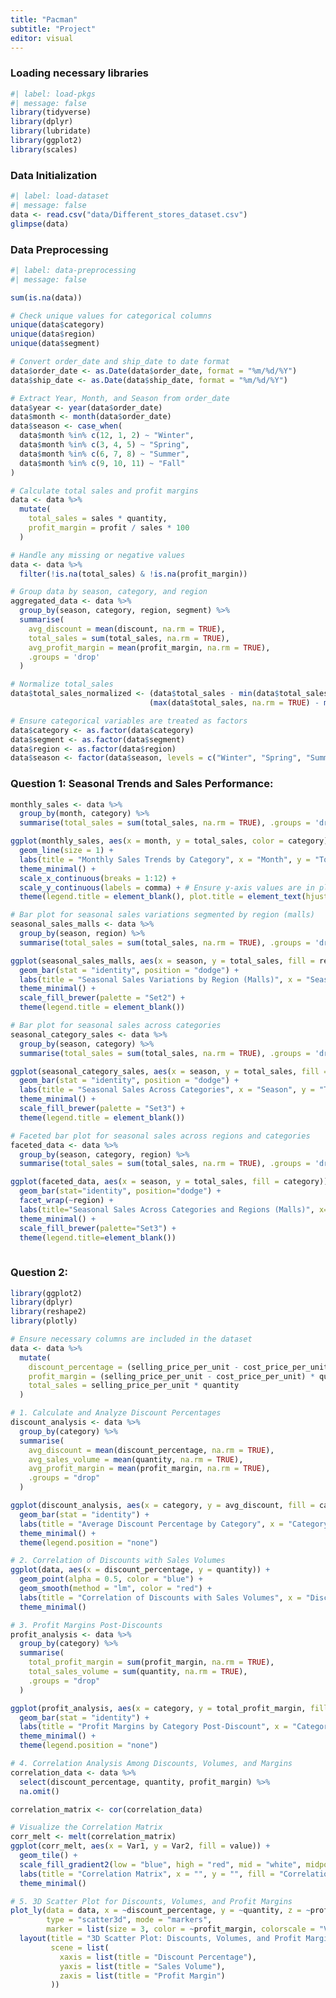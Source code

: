 ```yaml
---
title: "Pacman"
subtitle: "Project"
editor: visual
---
```


### Loading necessary libraries

```r
#| label: load-pkgs
#| message: false
library(tidyverse)
library(dplyr)
library(lubridate)
library(ggplot2)
library(scales)

```

### Data Initialization

```r
#| label: load-dataset
#| message: false
data <- read.csv("data/Different_stores_dataset.csv")
glimpse(data)

```

### Data Preprocessing

```r
#| label: data-preprocessing
#| message: false

sum(is.na(data))

# Check unique values for categorical columns
unique(data$category)
unique(data$region)
unique(data$segment)

# Convert order_date and ship_date to date format
data$order_date <- as.Date(data$order_date, format = "%m/%d/%Y")
data$ship_date <- as.Date(data$ship_date, format = "%m/%d/%Y")

# Extract Year, Month, and Season from order_date
data$year <- year(data$order_date)
data$month <- month(data$order_date)
data$season <- case_when(
  data$month %in% c(12, 1, 2) ~ "Winter",
  data$month %in% c(3, 4, 5) ~ "Spring",
  data$month %in% c(6, 7, 8) ~ "Summer",
  data$month %in% c(9, 10, 11) ~ "Fall"
)

# Calculate total sales and profit margins
data <- data %>%
  mutate(
    total_sales = sales * quantity,
    profit_margin = profit / sales * 100
  )

# Handle any missing or negative values
data <- data %>%
  filter(!is.na(total_sales) & !is.na(profit_margin))

# Group data by season, category, and region
aggregated_data <- data %>%
  group_by(season, category, region, segment) %>%
  summarise(
    avg_discount = mean(discount, na.rm = TRUE),
    total_sales = sum(total_sales, na.rm = TRUE),
    avg_profit_margin = mean(profit_margin, na.rm = TRUE),
    .groups = 'drop'
  )

# Normalize total_sales
data$total_sales_normalized <- (data$total_sales - min(data$total_sales, na.rm = TRUE)) /
                               (max(data$total_sales, na.rm = TRUE) - min(data$total_sales, na.rm = TRUE))

# Ensure categorical variables are treated as factors
data$category <- as.factor(data$category)
data$segment <- as.factor(data$segment)
data$region <- as.factor(data$region)
data$season <- factor(data$season, levels = c("Winter", "Spring", "Summer", "Fall"))
```

### Question 1: Seasonal Trends and Sales Performance:

```r


monthly_sales <- data %>%
  group_by(month, category) %>%
  summarise(total_sales = sum(total_sales, na.rm = TRUE), .groups = 'drop')

ggplot(monthly_sales, aes(x = month, y = total_sales, color = category)) +
  geom_line(size = 1) +
  labs(title = "Monthly Sales Trends by Category", x = "Month", y = "Total Sales") +
  theme_minimal() +
  scale_x_continuous(breaks = 1:12) +
  scale_y_continuous(labels = comma) + # Ensure y-axis values are in plain numeric format
  theme(legend.title = element_blank(), plot.title = element_text(hjust = 0.5))

```

```r
# Bar plot for seasonal sales variations segmented by region (malls)
seasonal_sales_malls <- data %>%
  group_by(season, region) %>%
  summarise(total_sales = sum(total_sales, na.rm = TRUE), .groups = 'drop')

ggplot(seasonal_sales_malls, aes(x = season, y = total_sales, fill = region)) +
  geom_bar(stat = "identity", position = "dodge") +
  labs(title = "Seasonal Sales Variations by Region (Malls)", x = "Season", y = "Total Sales") +
  theme_minimal() +
  scale_fill_brewer(palette = "Set2") +
  theme(legend.title = element_blank())
```

```r
# Bar plot for seasonal sales across categories
seasonal_category_sales <- data %>%
  group_by(season, category) %>%
  summarise(total_sales = sum(total_sales, na.rm = TRUE), .groups = 'drop')

ggplot(seasonal_category_sales, aes(x = season, y = total_sales, fill = category)) +
  geom_bar(stat = "identity", position = "dodge") +
  labs(title = "Seasonal Sales Across Categories", x = "Season", y = "Total Sales") +
  theme_minimal() +
  scale_fill_brewer(palette = "Set3") +
  theme(legend.title = element_blank())
```

```r
# Faceted bar plot for seasonal sales across regions and categories
faceted_data <- data %>%
  group_by(season, category, region) %>%
  summarise(total_sales = sum(total_sales, na.rm = TRUE), .groups = 'drop')

ggplot(faceted_data, aes(x = season, y = total_sales, fill = category)) +
  geom_bar(stat="identity", position="dodge") +
  facet_wrap(~region) +
  labs(title="Seasonal Sales Across Categories and Regions (Malls)", x="Season", y="Total Sales") +
  theme_minimal() +
  scale_fill_brewer(palette="Set3") +
  theme(legend.title=element_blank())
 
```

### Question 2:

```r
library(ggplot2)
library(dplyr)
library(reshape2)
library(plotly)

# Ensure necessary columns are included in the dataset
data <- data %>%
  mutate(
    discount_percentage = (selling_price_per_unit - cost_price_per_unit) / selling_price_per_unit * 100,
    profit_margin = (selling_price_per_unit - cost_price_per_unit) * quantity,
    total_sales = selling_price_per_unit * quantity
  )

# 1. Calculate and Analyze Discount Percentages
discount_analysis <- data %>%
  group_by(category) %>%
  summarise(
    avg_discount = mean(discount_percentage, na.rm = TRUE),
    avg_sales_volume = mean(quantity, na.rm = TRUE),
    avg_profit_margin = mean(profit_margin, na.rm = TRUE),
    .groups = "drop"
  )

ggplot(discount_analysis, aes(x = category, y = avg_discount, fill = category)) +
  geom_bar(stat = "identity") +
  labs(title = "Average Discount Percentage by Category", x = "Category", y = "Average Discount (%)") +
  theme_minimal() +
  theme(legend.position = "none")

# 2. Correlation of Discounts with Sales Volumes
ggplot(data, aes(x = discount_percentage, y = quantity)) +
  geom_point(alpha = 0.5, color = "blue") +
  geom_smooth(method = "lm", color = "red") +
  labs(title = "Correlation of Discounts with Sales Volumes", x = "Discount Percentage", y = "Sales Volume") +
  theme_minimal()

# 3. Profit Margins Post-Discounts
profit_analysis <- data %>%
  group_by(category) %>%
  summarise(
    total_profit_margin = sum(profit_margin, na.rm = TRUE),
    total_sales_volume = sum(quantity, na.rm = TRUE),
    .groups = "drop"
  )

ggplot(profit_analysis, aes(x = category, y = total_profit_margin, fill = category)) +
  geom_bar(stat = "identity") +
  labs(title = "Profit Margins by Category Post-Discount", x = "Category", y = "Profit Margin") +
  theme_minimal() +
  theme(legend.position = "none")

# 4. Correlation Analysis Among Discounts, Volumes, and Margins
correlation_data <- data %>%
  select(discount_percentage, quantity, profit_margin) %>%
  na.omit()

correlation_matrix <- cor(correlation_data)

# Visualize the Correlation Matrix
corr_melt <- melt(correlation_matrix)
ggplot(corr_melt, aes(x = Var1, y = Var2, fill = value)) +
  geom_tile() +
  scale_fill_gradient2(low = "blue", high = "red", mid = "white", midpoint = 0) +
  labs(title = "Correlation Matrix", x = "", y = "", fill = "Correlation") +
  theme_minimal()

# 5. 3D Scatter Plot for Discounts, Volumes, and Profit Margins
plot_ly(data = data, x = ~discount_percentage, y = ~quantity, z = ~profit_margin, 
        type = "scatter3d", mode = "markers",
        marker = list(size = 3, color = ~profit_margin, colorscale = "Viridis")) %>%
  layout(title = "3D Scatter Plot: Discounts, Volumes, and Profit Margins",
         scene = list(
           xaxis = list(title = "Discount Percentage"),
           yaxis = list(title = "Sales Volume"),
           zaxis = list(title = "Profit Margin")
         ))

```

